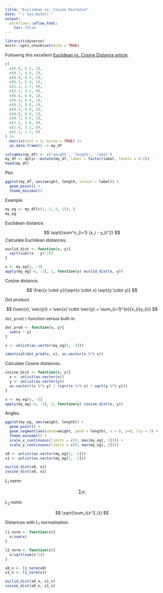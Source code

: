 ```yaml
---
title: "Euclidean vs. Cosine Distance"
date: "`r Sys.Date()`"
output:
  workflowr::wflow_html:
    toc: false
---
```


```r
library(tidyverse)
knitr::opts_chunk$set(echo = TRUE)
```

Following this excellent [Euclidean vs. Cosine Distance article](https://cmry.github.io/notes/euclidean-v-cosine).

```r
c(
  c(6.6, 6.2, 1),
  c(9.7, 9.9, 2),
  c(8.0, 8.3, 2),
  c(6.3, 5.4, 1),
  c(1.3, 2.7, 0),
  c(2.3, 3.1, 0),
  c(6.6, 6.0, 1),
  c(6.5, 6.4, 1),
  c(6.3, 5.8, 1),
  c(9.5, 9.9, 2),
  c(8.9, 8.9, 2),
  c(8.7, 9.5, 2),
  c(2.5, 3.8, 0),
  c(2.0, 3.1, 0),
  c(1.3, 1.3, 0)
) |>
  matrix(ncol = 3, byrow = TRUE) |>
  as.data.frame() -> my_df

colnames(my_df) <- c('weight', 'length', 'label')
my_df <- dplyr::mutate(my_df, label = factor(label, levels = 0:2))
head(my_df)
```

Plot.

```r
ggplot(my_df, aes(weight, length, colour = label)) +
  geom_point() +
  theme_minimal()
```

Example.

```r
my_eg <- my_df[c(1, 2, 5, 15), ]
my_eg
```

Euclidean distance.

$$
\sqrt{\sum^n_{i=1} (x_i - y_i)^2}
$$
Calculate Euclidean distances.

```r
euclid_dist <- function(x, y){
  sqrt(sum((x - y)^2))
}

x <- my_eg[4, -3]
apply(my_eg[-4, -3], 1, function(y) euclid_dist(x, y))
```

Cosine distance.

$$
\frac{x \cdot y}{\sqrt{x \cdot x} \sqrt{y \cdot y}}
$$

Dot product.

$$
(\vec{x}, \vec{y}) = \vec{x} \cdot \vec{y} = \sum_{i=1}^{n}{x_{i}y_{i}}
$$

`dot_prod()` function versus built-in.

```r
dot_prod <- function(x, y){
  sum(x * y)
}

x <- unlist(as.vector(my_eg[4, -3]))

identical(dot_prod(x, x), as.vector(x %*% x))
```

Calculate Cosine distances.

```r
cosine_dist <- function(x, y){
  x <- unlist(as.vector(x))
  y <- unlist(as.vector(y))
  as.vector((x %*% y) / (sqrt(x %*% x) * sqrt(y %*% y)))
}

x <- my_eg[4, -3]
apply(my_eg[-4, -3], 1, function(y) cosine_dist(x, y))
```

Angles.

```r
ggplot(my_eg, aes(weight, length)) +
  geom_point() +
  geom_segment(aes(xend=weight, yend = length), x = 0, y=0, lty = 3) +
  theme_minimal() +
  scale_x_continuous(limits = c(0, max(my_eg[, 1]))) +
  scale_y_continuous(limits = c(0, max(my_eg[, 2])))
```

```r
x0 <- unlist(as.vector(my_eg[1, -3]))
x1 <- unlist(as.vector(my_eg[2, -3]))

euclid_dist(x0, x1)
cosine_dist(x0, x1)
```

$L_1$ norm:

$$
\sum_i{x_i}
$$

$L_2$ norm:

$$
\sqrt{\sum_i{x^2_i}}
$$

Distances with $L_1$ normalisation.

```r
l1_norm <- function(x){
  x/sum(x)
}

l2_norm <- function(x){
  x/sqrt(sum(x^2))
}

x0_n <- l1_norm(x0)
x1_n <- l1_norm(x1)

euclid_dist(x0_n, x1_n)
cosine_dist(x0_n, x1_n)
```

